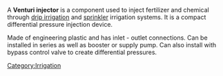 {{Wikify|January 2007}}
A '''Venturi injector''' is a component used to inject fertilizer and chemical through [[drip irrigation]] and [[sprinkler]] irrigation systems. It is a compact differential pressure injection device.

Made of engineering plastic and has inlet - outlet connections.  Can be installed in series as well as booster or supply pump.  Can also install with bypass control valve to create differential pressures.
{{farming-stub}}
[[Category:Irrigation]]